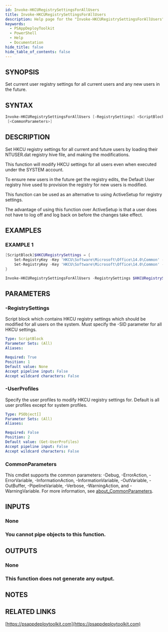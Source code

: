 ```yaml
---
id: Invoke-HKCURegistrySettingsForAllUsers
title: Invoke-HKCURegistrySettingsForAllUsers
description: Help page for the "Invoke-HKCURegistrySettingsForAllUsers" command
keywords:
  - PSAppDeployToolkit
  - PowerShell
  - Help
  - Documentation
hide_title: false
hide_table_of_contents: false
---
```


## SYNOPSIS

Set current user registry settings for all current users and any new users in the future.

## SYNTAX

```powershell
Invoke-HKCURegistrySettingsForAllUsers [-RegistrySettings] <ScriptBlock> [[-UserProfiles] <PSObject[]>]
 [<CommonParameters>]
```

## DESCRIPTION

Set HKCU registry settings for all current and future users by loading their NTUSER.dat registry hive file, and making the modifications.

This function will modify HKCU settings for all users even when executed under the SYSTEM account.

To ensure new users in the future get the registry edits, the Default User registry hive used to provision the registry for new users is modified.

This function can be used as an alternative to using ActiveSetup for registry settings.

The advantage of using this function over ActiveSetup is that a user does not have to log off and log back on before the changes take effect.

## EXAMPLES

### EXAMPLE 1

```powershell
[ScriptBlock]$HKCURegistrySettings = {
    Set-RegistryKey -Key 'HKCU\Software\Microsoft\Office\14.0\Common' -Name 'qmenable' -Value 0 -Type DWord -SID $UserProfile.SID
    Set-RegistryKey -Key 'HKCU\Software\Microsoft\Office\14.0\Common' -Name 'updatereliabilitydata' -Value 1 -Type DWord -SID $UserProfile.SID
}

Invoke-HKCURegistrySettingsForAllUsers -RegistrySettings $HKCURegistrySettings
```

## PARAMETERS

### -RegistrySettings

Script block which contains HKCU registry settings which should be modified for all users on the system.
Must specify the -SID parameter for all HKCU settings.

```yaml
Type: ScriptBlock
Parameter Sets: (All)
Aliases:

Required: True
Position: 1
Default value: None
Accept pipeline input: False
Accept wildcard characters: False
```

### -UserProfiles

Specify the user profiles to modify HKCU registry settings for.
Default is all user profiles except for system profiles.

```yaml
Type: PSObject[]
Parameter Sets: (All)
Aliases:

Required: False
Position: 2
Default value: (Get-UserProfiles)
Accept pipeline input: False
Accept wildcard characters: False
```

### CommonParameters

This cmdlet supports the common parameters: -Debug, -ErrorAction, -ErrorVariable, -InformationAction, -InformationVariable, -OutVariable, -OutBuffer, -PipelineVariable, -Verbose, -WarningAction, and -WarningVariable. For more information, see [about_CommonParameters](http://go.microsoft.com/fwlink/?LinkID=113216).

## INPUTS

### None

### You cannot pipe objects to this function.

## OUTPUTS

### None

### This function does not generate any output.

## NOTES

## RELATED LINKS

[https://psappdeploytoolkit.com](https://psappdeploytoolkit.com)
